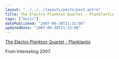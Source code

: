 ```yaml
---
layout: "../../../layouts/posts/post.astro"
title: The Electro Plankton Quartet - Planklantis
tags: ["music"]
datePublished: "2007-06-30T21:31:00"
updatedDate: "2007-06-30T21:31:00"
---
```



<YouTube id="https://www.youtube.com/watch?v=GlX34lFmFS4" />

[The Electro Plankton Quartet - Planklantis](https://www.youtube.com/watch?v=GlX34lFmFS4)

From Interesting 2007.
